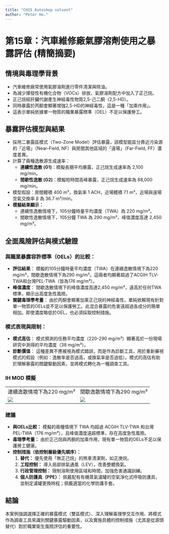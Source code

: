 ```yaml
---
title: "CH15 Autoshop solvent"
author: "Peter Ho."
---
```


# **第15章：汽車維修廠氣膠溶劑使用之暴露評估 (精簡摘要)**

## **情境與毒理學背景**

-   汽車維修廠常使用氣膠溶劑進行零件清潔與除油。\
-   為減少揮發性有機化合物（VOCs）排放，氣膠溶劑配方中加入了正己烷。\
-   正己烷經肝臟代謝產生神經毒性物質2,5-己二酮（2,5-HD）。\
-   同時暴露於丙酮會顯著增強2,5-HD的神經毒性，這是一種「加乘作用」。\
-   這表示單純依據單一物質的職業暴露標準（OEL）不足以保護勞工。

## **暴露評估模型與結果**

-   採用二暴露區模式（Two-Zone Model）評估暴露，該模型能區分靠近污染源的「近場」（Near-Field, NF）與房間其他區域的「遠場」（Far-Field, FF）濃度差異。\
-   計算了兩種逸散源生成速率：
    -   **連續性逸散 (G1)**：模擬長期平均暴露，正己烷生成速率為 2,100 mg/min。\
    -   **間歇性逸散 (G2)**：模擬短時間高峰暴露，正己烷生成速率為 88,000 mg/min。\
-   模型假設：房間體積 400 m³，換氣率 1 ACH，近場體積 7.1 m³，近場與遠場空氣交換率 β 為 36.7 m³/min。\
-   **模擬結果顯示：**
    -   連續性逸散情境下，105分鐘時量平均濃度（TWA）為 220 mg/m³。\
    -   間歇性逸散情境下，105分鐘 TWA 為 290 mg/m³，峰值濃度高達 2,450 mg/m³。

## **全面風險評估與模式驗證**

### **與職業暴露容許標準（OELs）的比較：**

-   **評估結果**： 模擬的105分鐘時量平均濃度（TWA）在連續逸散情境下為220 mg/m³，間歇逸散情境下為290 mg/m³。這兩者均顯著超過了ACGIH TLV-TWA和台灣PEL-TWA（皆為176 mg/m³）。\
-   **峰值濃度**： 間歇逸散情境下的峰值濃度高達2,450 mg/m³，遠高於任何TWA標準，顯示出高度急性風險。\
-   **關鍵毒理學考量**： 由於丙酮會顯著加乘正己烷的神經毒性，單純依賴現有針對單一物質的OELs並不足以保護勞工。此混合暴露的危害遠超過各成分的簡單相加。即使濃度略低於OEL，也必須採取控制措施。

### **模式表現與限制：**

-   **模式高估**： 模式預測的任務平均濃度（220-290 mg/m³）顯著高於一份現場研究中測得的平均濃度（38 mg/m³）。\
-   **診斷價值**： 這種差異不應被視為模式錯誤，而是作為診斷工具，用於重新審視模式的假設（例如：逸散率是否過高，或換氣率是否過低）。模式的高估有助於理解暴露的關鍵驅動因素，並將模式轉化為一種調查工具。

### IH MOD 模擬

|                                  |                                  |
|----------------------------------|----------------------------------|
| 連續逸散情境下為220 mg/m³        | 間歇逸散情境下為290 mg/m³        |
| ![](docs/info/images/CH15-1.png) | ![](docs/info/images/CH15-2.png) |

### **建議**

-   **與OELs比較：** 模擬的兩種情境下 TWA 均超過 ACGIH TLV-TWA 和台灣 PEL-TWA（176 mg/m³），且峰值濃度遠超標準，存在高度急性風險。\
-   **毒理學考量：** 由於正己烷與丙酮的加乘作用，現有單一物質的OELs不足以保護勞工健康。\
-   **控制措施（依控制層級優先順序）：**
    1.  **替代：** 優先使用「無正己烷」的煞車清潔劑，如正庚烷。\
    2.  **工程控制：** 導入局部排氣通風（LEV），改善整體換氣。\
    3.  **行政管理控制：** 限制溶劑使用區域和時間，加強危害通識訓練。\
    4.  **個人防護具（PPE）：** 佩戴配有有機蒸氣濾罐的空氣淨化式呼吸防護具，並制定濾罐更換時程；佩戴適當的化學防護手套。

## **結論**

本案例強調選擇正確的暴露模式（雙區模式）、深入理解毒理學交互作用、將模式作為調查工具來識別關鍵暴露驅動因素，以及實施具體的控制措施（尤其是從源頭替代）對於職業衛生風險評估的重要性。
